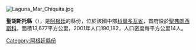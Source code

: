[[Image:Laguna_Mar_Chiquita.jpg|right]]
{{Coord|31|26|S|62|4|W|display=title}}

'''聖胡斯托縣'''（{{lang-es|Departamento San Justo}}），是[[阿根廷|阿根廷]]的縣份，位於該國中部[[科爾多瓦省_(阿根廷)|科爾多瓦省]]，首府設於[[聖弗朗西斯科_(科爾多瓦省)|聖弗朗西斯科]]，面積13,677平方公里，2001年人口190,182，人口密度每平方公里14人。

{{Argentina-geo-stub}}
[[Category:阿根廷縣份|Category:阿根廷縣份]]